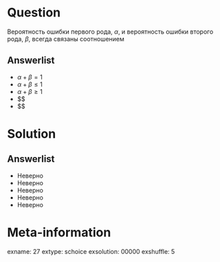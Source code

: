 Question
========
Вероятность ошибки первого рода, $\alpha$, и вероятность ошибки второго рода, $\beta$, всегда связаны соотношением
 

Answerlist
----------
*  $\alpha+\beta=1$
*  $\alpha+\beta \leq 1$
*  $\alpha+\beta \geq 1$
*  $\alpha\leq \beta $
*  $\alpha\geq \beta $

Solution
========

Answerlist
----------
*  Неверно
*  Неверно
*  Неверно
*  Неверно
*  Неверно

Meta-information
================
exname: 27
extype: schoice
exsolution: 00000
exshuffle: 5
